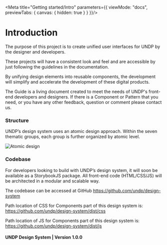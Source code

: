 
<!---
* Documentation for Design System Introduction
* 
* This document has CSS and HTML instead markdown, 
* CSS is to override this page styling
* HTML as we have strucuture it in a different way
* Markdown does not work inside <div>
-->

<Meta 
	title="Getting started/Intro"
	parameters={{
    viewMode: "docs",
    previewTabs: {
      canvas: { hidden: true }
    }
  }}/>

# Introduction

The purpose of this project is to create unified user interfaces for UNDP by the designer and developers.

These projects will have a consistent look and feel and are accessible by just following the guidelines in the documentation.

By unifying design elements into reusable components, the development will simplify and accelerate the development of these digital products.

The Guide is a living document created to meet the needs of UNDP's front-end developers and designers. If there is a Component or Pattern that you need, or you have any other feedback, question or comment please contact us.

### Structure

UNDP’s design system uses an atomic design approach. Within the seven thematic groups, each group is further organized by atomic level.

![Atomic design](https://raw.githubusercontent.com/undp/design-system/story/UND-82-getting-started-documentation/docs-media/atomic.png)

### Codebase

For developers looking to build with UNDP’s design system, it will soon be available as a StorybookJS package. All front-end code (HTML/CSS/JS) will be architected in a modular and scalable way.

The codebase can be accessed at GitHub https://github.com/undp/design-system

Path location of CSS for Components part of this design system is: https://github.com/undp/design-system/dist/css

Path location of JS for Components part of this design system is: https://github.com/undp/design-system/dist/js

#### UNDP Design System  |  Version 1.0.0
